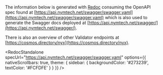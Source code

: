 
The information below is generated with [Redoc](https://redocly.com/docs/redoc) consuming the OpenAPI spec found at [https://api.nymtech.net/swagger/swagger.yaml](https://api.nymtech.net/swagger/swagger.yaml) which is also used to generate the Swagger docs deployed at [https://api.nymtech.net/swagger/](https://api.nymtech.net/swagger/).

There is also an overview of other Validator endpoints at [https://cosmos.directory/nyx](https://cosmos.directory/nyx).

<RedocStandalone
  specUrl="https://api.nymtech.net/swagger/swagger.yaml"
  options={{
    nativeScrollbars: true,
    theme: {
      sidebar: {
        backgroundColor: '#273239',
        textColor: '#FCFDFE'
      }
    }
  }}
/>
